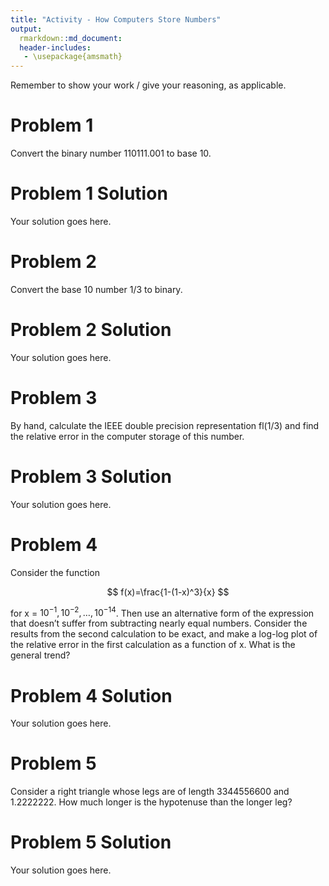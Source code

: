 ```yaml
---
title: "Activity - How Computers Store Numbers"
output:
  rmarkdown::md_document:
  header-includes:
   - \usepackage{amsmath}
---
```


Remember to show your work / give your reasoning, as applicable.

# Problem 1

Convert the binary number 110111.001 to base 10.

# Problem 1 Solution

Your solution goes here.

# Problem 2

Convert the base 10 number 1/3 to binary.

# Problem 2 Solution

Your solution goes here.

# Problem 3

By hand, calculate the IEEE double precision representation fl(1/3) and find the relative error in the computer storage of this number.

# Problem 3 Solution

Your solution goes here.

# Problem 4

Consider the function

$$
f(x)=\frac{1-(1-x)^3}{x}
$$

for x = $10^{-1}, 10^{-2}, \ldots, 10^{-14}$. Then use an alternative form of the expression that doesn't suffer from subtracting nearly equal numbers. Consider the results from the second calculation to be exact, and make a log-log plot of the relative error in the first calculation as a function of x. What is the general trend?

# Problem 4 Solution

Your solution goes here.

# Problem 5

Consider a right triangle whose legs are of length 3344556600 and 1.2222222. How much longer is the hypotenuse than the longer leg?

# Problem 5 Solution

Your solution goes here.